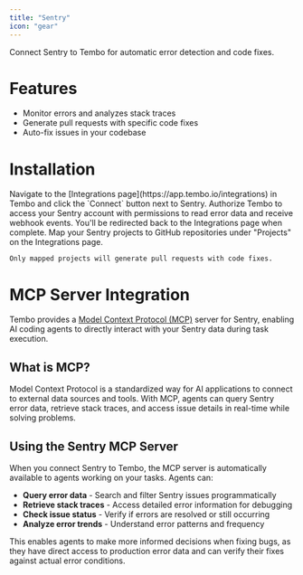 ```yaml
---
title: "Sentry"
icon: "gear"
---
```


Connect Sentry to Tembo for automatic error detection and code fixes.

# Features

- Monitor errors and analyzes stack traces
- Generate pull requests with specific code fixes
- Auto-fix issues in your codebase

# Installation

<Steps>
  <Step title="Connect">
    Navigate to the [Integrations page](https://app.tembo.io/integrations) in Tembo and click the `Connect` button next to Sentry.
  </Step>
  <Step title="Authorize">
    Authorize Tembo to access your Sentry account with permissions to read error data and receive webhook events. You'll be redirected back to the Integrations page when complete.
  </Step>
  <Step title="Map Projects">
    Map your Sentry projects to GitHub repositories under "Projects" on the Integrations page.

    Only mapped projects will generate pull requests with code fixes.
  </Step>
</Steps>

# MCP Server Integration

Tembo provides a [Model Context Protocol (MCP)](https://modelcontextprotocol.io) server for Sentry, enabling AI coding agents to directly interact with your Sentry data during task execution.

## What is MCP?

Model Context Protocol is a standardized way for AI applications to connect to external data sources and tools. With MCP, agents can query Sentry error data, retrieve stack traces, and access issue details in real-time while solving problems.

## Using the Sentry MCP Server

When you connect Sentry to Tembo, the MCP server is automatically available to agents working on your tasks. Agents can:

- **Query error data** - Search and filter Sentry issues programmatically
- **Retrieve stack traces** - Access detailed error information for debugging
- **Check issue status** - Verify if errors are resolved or still occurring
- **Analyze error trends** - Understand error patterns and frequency

This enables agents to make more informed decisions when fixing bugs, as they have direct access to production error data and can verify their fixes against actual error conditions.
